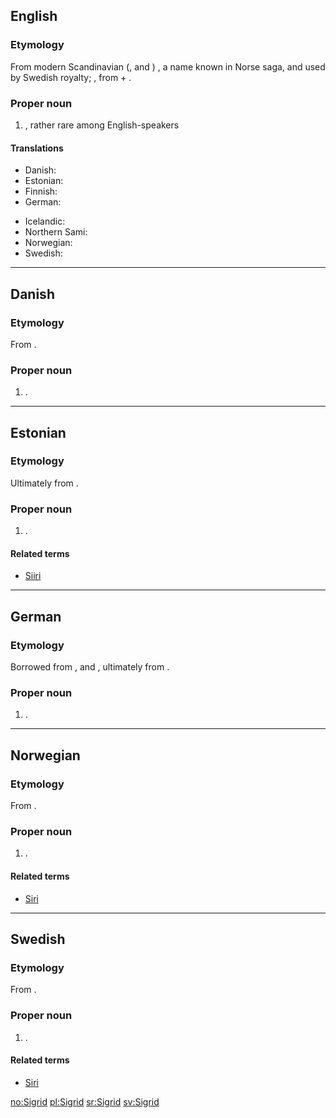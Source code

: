 ==English==
{{wikipedia|Sigrid the Haughty}}
===Etymology===
From modern Scandinavian ({{etyl|sv}}, {{etyl|no}} and {{etyl|da}}) {{term|Sigrid|lang=sv}}, a name known in Norse saga, and used by Swedish royalty; {{etyl|non}} {{term|Sigríðr|lang=non}}, from {{term|sigr||victory|lang=non}} + {{term|fríðr||beautiful|lang=non}}.

===Proper noun===
{{en-proper noun}}

# {{given name|female|from=Germanic}}, rather rare among English-speakers

====Translations====
{{trans-top|female given name}}
* Danish: {{t-|da|Sigrid}}
* Estonian: {{t+|et|Siiri}}
* Finnish: {{t+|fi|Siiri}}
* German: {{t-|de|Sigrid}}
{{trans-mid}}
* Icelandic: {{t+|is|Sigríður}}
* Northern Sami: {{tø|se|Sire|xs=Northern Sami}}
* Norwegian: {{t+|no|Sigrid}}
* Swedish: {{t+|sv|Sigrid}}
{{trans-bottom}}

----

==Danish==

===Etymology===
From {{etyl|non|da}} {{term|Sigríðr|lang=non}}.

===Proper noun===
{{infl|da|proper noun}}

# {{given name|female|lang=da}}.

----

==Estonian==

===Etymology===
Ultimately from {{etyl|non|et}} {{term|Sigríðr|lang=non}}.

===Proper noun===
{{infl|et|proper noun}}

# {{given name|female|lang=et}}.

====Related terms====
* [[Siiri]]

----

==German==

===Etymology===
Borrowed from {{etyl|sv|de}}, {{etyl|da|de}} and {{etyl|no|de}} {{term|Sigrid|lang=sv}}, ultimately from {{etyl|non|de}} {{term|Sigríðr|lang=non}}.

===Proper noun===
{{infl|de|proper noun}}

# {{given name|female|lang=de}}.

----

==Norwegian==

===Etymology===
From {{etyl|non|no}} {{term|Sigríðr|lang=non}}.

===Proper noun===
{{infl|no|proper noun}}

# {{given name|female|lang=no}}.

====Related terms====
* [[Siri]]

----

==Swedish==

===Etymology===
From {{etyl|non|sv}} {{term|Sigríðr|lang=non}}.

===Proper noun===
{{infl|sv|proper noun}}

# {{given name|female|lang=sv}}.

====Related terms====
* [[Siri]]

[[no:Sigrid]]
[[pl:Sigrid]]
[[sr:Sigrid]]
[[sv:Sigrid]]